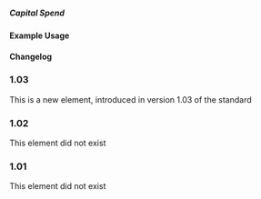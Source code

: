 ===== Capital Spend ===== 
{{for revision 1.03}}
==== Example Usage ====

<code xml>
<capital-spend percentage="88.8"/>
</code>

==== Changelog ====
===1.03===
This is a new element, introduced in version 1.03 of the standard
===1.02===
This element did not exist
===1.01===
This element did not exist